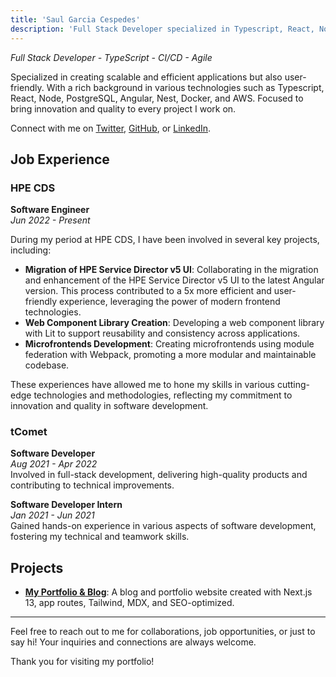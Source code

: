 ```yaml
---
title: 'Saul Garcia Cespedes'
description: 'Full Stack Developer specialized in Typescript, React, Node, PostgreSQL, Angular, Nest, Docker, and AWS'
---
```


_Full Stack Developer - TypeScript - CI/CD - Agile_

Specialized in creating scalable and efficient applications but also user-friendly. With a rich background in various technologies such as Typescript, React, Node, PostgreSQL, Angular, Nest, Docker, and AWS. Focused to bring innovation and quality to every project I work on.

Connect with me on [Twitter](https://twitter.com/saugardev), [GitHub](https://github.com/saugardev), or [LinkedIn](https://www.linkedin.com/in/saugardev/).

## Job Experience

### **HPE CDS**
**Software Engineer**  
_Jun 2022 - Present_

During my period at HPE CDS, I have been involved in several key projects, including:

- **Migration of HPE Service Director v5 UI**: Collaborating in the migration and enhancement of the HPE Service Director v5 UI to the latest Angular version. This process contributed to a 5x more efficient and user-friendly experience, leveraging the power of modern frontend technologies.
- **Web Component Library Creation**: Developing a web component library with Lit to support reusability and consistency across applications.
- **Microfrontends Development**: Creating microfrontends using module federation with Webpack, promoting a more modular and maintainable codebase.

These experiences have allowed me to hone my skills in various cutting-edge technologies and methodologies, reflecting my commitment to innovation and quality in software development.


### **tComet**
**Software Developer**  
_Aug 2021 - Apr 2022_  
Involved in full-stack development, delivering high-quality products and contributing to technical improvements.

**Software Developer Intern**  
_Jan 2021 - Jun 2021_  
Gained hands-on experience in various aspects of software development, fostering my technical and teamwork skills.

## Projects

- **[My Portfolio & Blog](https://github.com/saugardev/saugar.dev)**: A blog and portfolio website created with Next.js 13, app routes, Tailwind, MDX, and SEO-optimized.


---

Feel free to reach out to me for collaborations, job opportunities, or just to say hi! Your inquiries and connections are always welcome.

Thank you for visiting my portfolio!
